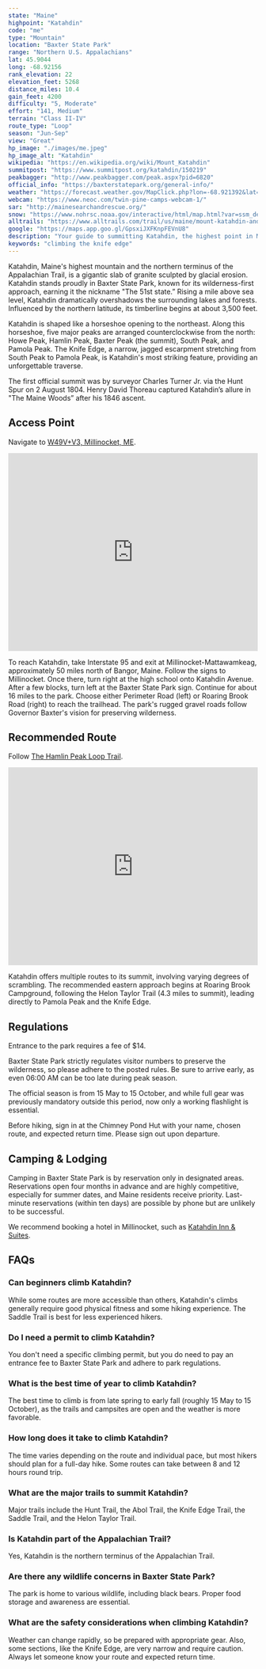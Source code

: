 ```yaml
---
state: "Maine"
highpoint: "Katahdin"
code: "me"
type: "Mountain"
location: "Baxter State Park"
range: "Northern U.S. Appalachians"
lat: 45.9044
long: -68.92156
rank_elevation: 22
elevation_feet: 5268
distance_miles: 10.4
gain_feet: 4200
difficulty: "5, Moderate"
effort: "141, Medium"
terrain: "Class II-IV"
route_type: "Loop"
season: "Jun-Sep"
view: "Great"
hp_image: "./images/me.jpeg"
hp_image_alt: "Katahdin"
wikipedia: "https://en.wikipedia.org/wiki/Mount_Katahdin"
summitpost: "https://www.summitpost.org/katahdin/150219"
peakbagger: "http://www.peakbagger.com/peak.aspx?pid=6820"
official_info: "https://baxterstatepark.org/general-info/"
weather: "https://forecast.weather.gov/MapClick.php?lon=-68.921392&lat=45.904362"
webcam: "https://www.neoc.com/twin-pine-camps-webcam-1/"
sar: "http://mainesearchandrescue.org/"
snow: "https://www.nohrsc.noaa.gov/interactive/html/map.html?var=ssm_depth&min_x=-68.9909801607608&min_y=45.8043617248535&max_x=-68.8518085355282&max_y=46.0043617248535&bgvar=dem&shdvar=shading&title=0&width=800&height=450&font=0&lbl=m&palette=0&h_o=0&metric=0&lp=0&no_header=0&snap=1&o7=1&o9=1&o11=1&o13=1"
alltrails: "https://www.alltrails.com/trail/us/maine/mount-katahdin-and-hamlin-peak-loop"
google: "https://maps.app.goo.gl/GpsxiJXFKnpFEVnU8"
description: "Your guide to summitting Katahdin, the highest point in Maine."
keywords: "climbing the knife edge"
---
```


Katahdin, Maine's highest mountain and the northern terminus of the Appalachian Trail, is a gigantic slab of granite sculpted by glacial erosion. Katahdin stands proudly in Baxter State Park, known for its wilderness-first approach, earning it the nickname "The 51st state.” Rising a mile above sea level, Katahdin dramatically overshadows the surrounding lakes and forests. Influenced by the northern latitude, its timberline begins at about 3,500 feet.

Katahdin is shaped like a horseshoe opening to the northeast. Along this horseshoe, five major peaks are arranged counterclockwise from the north: Howe Peak, Hamlin Peak, Baxter Peak (the summit), South Peak, and Pamola Peak. The Knife Edge, a narrow, jagged escarpment stretching from South Peak to Pamola Peak, is Katahdin's most striking feature, providing an unforgettable traverse.

The first official summit was by surveyor Charles Turner Jr. via the Hunt Spur on 2 August 1804. Henry David Thoreau captured Katahdin’s allure in "The Maine Woods” after his 1846 ascent.

## Access Point
Navigate to <a target="_blank" href="https://maps.app.goo.gl/GpsxiJXFKnpFEVnU8">W49V+V3, Millinocket, ME</a>.

<iframe src="https://www.google.com/maps/embed?pb=!1m18!1m12!1m3!1d1387.797952489686!2d-68.85743767749422!3d45.919388487961044!2m3!1f0!2f0!3f0!3m2!1i1024!2i768!4f13.1!3m3!1m2!1s0x4cbac34eba72fe77%3A0xceb7c726511aa94d!2sTrailhead!5e0!3m2!1sen!2sus!4v1706161085418!5m2!1sen!2sus" width="100%" height="400" style="border:0;" allowfullscreen="" loading="lazy" referrerpolicy="no-referrer-when-downgrade"></iframe>

To reach Katahdin, take Interstate 95 and exit at Millinocket-Mattawamkeag, approximately 50 miles north of Bangor, Maine. Follow the signs to Millinocket. Once there, turn right at the high school onto Katahdin Avenue. After a few blocks, turn left at the Baxter State Park sign. Continue for about 16 miles to the park. Choose either Perimeter Road (left) or Roaring Brook Road (right) to reach the trailhead. The park's rugged gravel roads follow Governor Baxter's vision for preserving wilderness.

## Recommended Route
Follow <a target="_blank" href="https://www.alltrails.com/trail/us/maine/mount-katahdin-and-hamlin-peak-loop">The Hamlin Peak Loop Trail</a>.

<iframe class="alltrails" src="https://www.alltrails.com/widget/trail/us/maine/mount-katahdin-and-hamlin-peak-loop?scrollZoom=false&elevationDiagram=false&u=i&sh=cmpl5n" width="100%" height="400" frameborder="0" scrolling="no" marginheight="0" marginwidth="0" title="AllTrails: Trail Guides and Maps for Hiking, Camping, and Running"></iframe>

Katahdin offers multiple routes to its summit, involving varying degrees of scrambling. The recommended eastern approach begins at Roaring Brook Campground, following the Helon Taylor Trail (4.3 miles to summit), leading directly to Pamola Peak and the Knife Edge.

## Regulations
Entrance to the park requires a fee of $14.

Baxter State Park strictly regulates visitor numbers to preserve the wilderness, so please adhere to the posted rules. Be sure to arrive early, as even 06:00 AM can be too late during peak season.

The official season is from 15 May to 15 October, and while full gear was previously mandatory outside this period, now only a working flashlight is essential.

Before hiking, sign in at the Chimney Pond Hut with your name, chosen route, and expected return time. Please sign out upon departure.

## Camping & Lodging
Camping in Baxter State Park is by reservation only in designated areas. Reservations open four months in advance and are highly competitive, especially for summer dates, and Maine residents receive priority. Last-minute reservations (within ten days) are possible by phone but are unlikely to be successful.

We recommend booking a hotel in Millinocket, such as <a href="https://live.ipms247.com/booking/book-rooms-katahdininnsuites">Katahdin Inn & Suites</a>.

## FAQs

### Can beginners climb Katahdin?
While some routes are more accessible than others, Katahdin's climbs generally require good physical fitness and some hiking experience. The Saddle Trail is best for less experienced hikers.

### Do I need a permit to climb Katahdin?
You don't need a specific climbing permit, but you do need to pay an entrance fee to Baxter State Park and adhere to park regulations.

### What is the best time of year to climb Katahdin?
The best time to climb is from late spring to early fall (roughly 15 May to 15 October), as the trails and campsites are open and the weather is more favorable.

### How long does it take to climb Katahdin?
The time varies depending on the route and individual pace, but most hikers should plan for a full-day hike. Some routes can take between 8 and 12 hours round trip.

### What are the major trails to summit Katahdin?
Major trails include the Hunt Trail, the Abol Trail, the Knife Edge Trail, the Saddle Trail, and the Helon Taylor Trail.

### Is Katahdin part of the Appalachian Trail?
Yes, Katahdin is the northern terminus of the Appalachian Trail.

### Are there any wildlife concerns in Baxter State Park?
The park is home to various wildlife, including black bears. Proper food storage and awareness are essential.

### What are the safety considerations when climbing Katahdin?
Weather can change rapidly, so be prepared with appropriate gear. Also, some sections, like the Knife Edge, are very narrow and require caution. Always let someone know your route and expected return time.
